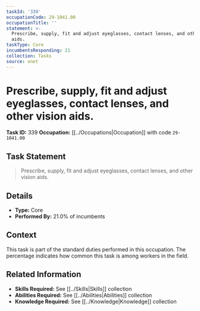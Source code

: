 ```yaml
---
taskId: '339'
occupationCode: 29-1041.00
occupationTitle: ''
statement: >-
  Prescribe, supply, fit and adjust eyeglasses, contact lenses, and other vision
  aids.
taskType: Core
incumbentsResponding: 21
collection: Tasks
source: onet
---
```

# Prescribe, supply, fit and adjust eyeglasses, contact lenses, and other vision aids.

**Task ID:** 339
**Occupation:** [[../Occupations|Occupation]] with code `29-1041.00`

## Task Statement

> Prescribe, supply, fit and adjust eyeglasses, contact lenses, and other vision aids.

## Details

- **Type:** Core
- **Performed By:** 21.0% of incumbents

## Context

This task is part of the standard duties performed in this occupation. The percentage indicates how common this task is among workers in the field.

## Related Information

- **Skills Required:** See [[../Skills|Skills]] collection
- **Abilities Required:** See [[../Abilities|Abilities]] collection
- **Knowledge Required:** See [[../Knowledge|Knowledge]] collection
